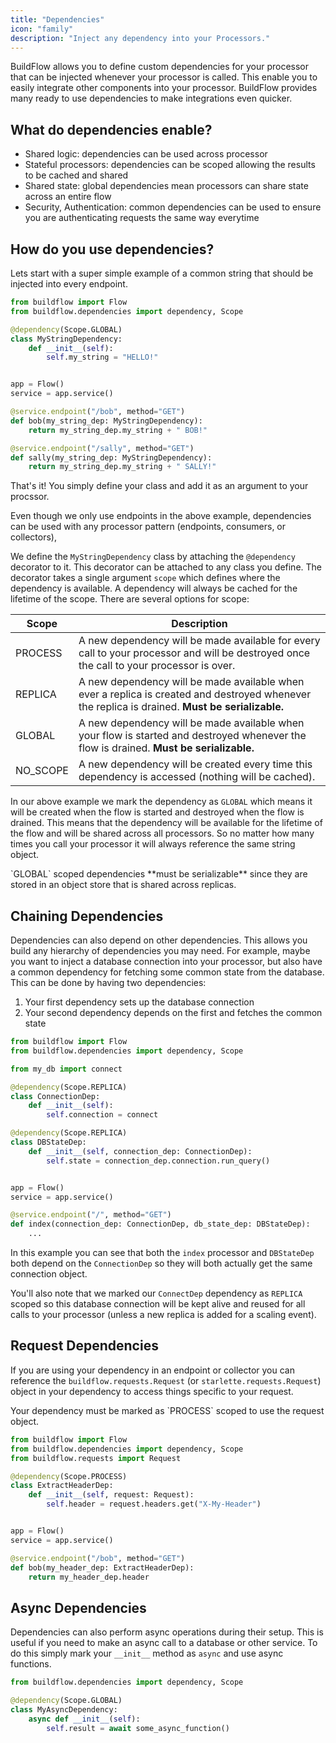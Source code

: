 ```yaml
---
title: "Dependencies"
icon: "family"
description: "Inject any dependency into your Processors."
---
```


BuildFlow allows you to define custom dependencies for your processor that can be injected whenever your processor is called. This enable you to easily integrate other components into your processor.
BuildFlow provides many ready to use dependencies to make integrations even quicker.

## What do dependencies enable?

- Shared logic: dependencies can be used across processor
- Stateful processors: dependencies can be scoped allowing the results to be cached and shared
- Shared state: global dependencies mean processors can share state across an entire flow
- Security, Authentication: common dependencies can be used to ensure you are authenticating requests the same way everytime

## How do you use dependencies?

Lets start with a super simple example of a common string that should be injected into every endpoint.

```python
from buildflow import Flow
from buildflow.dependencies import dependency, Scope

@dependency(Scope.GLOBAL)
class MyStringDependency:
    def __init__(self):
        self.my_string = "HELLO!"


app = Flow()
service = app.service()

@service.endpoint("/bob", method="GET")
def bob(my_string_dep: MyStringDependency):
    return my_string_dep.my_string + " BOB!"

@service.endpoint("/sally", method="GET")
def sally(my_string_dep: MyStringDependency):
    return my_string_dep.my_string + " SALLY!"
```

That's it! You simply define your class and add it as an argument to your procssor.

<Tip>
  Even though we only use endpoints in the above example, dependencies can be
  used with any processor pattern (endpoints, consumers, or collectors),
</Tip>

We define the `MyStringDependency` class by attaching the `@dependency` decorator to it. This decorator can be attached to any class you define.
The decorator takes a single argument `scope` which defines where the dependency is available. A dependency will always be cached for the lifetime of the scope.
There are several options for scope:

| Scope    | Description                                                                                                                                     |
| -------- | ----------------------------------------------------------------------------------------------------------------------------------------------- |
| PROCESS  | A new dependency will be made available for every call to your processor and will be destroyed once the call to your processor is over.         |
| REPLICA  | A new dependency will be made available when ever a replica is created and destroyed whenever the replica is drained. **Must be serializable.** |
| GLOBAL   | A new dependency will be made available when your flow is started and destroyed whenever the flow is drained. **Must be serializable.**         |
| NO_SCOPE | A new dependency will be created every time this dependency is accessed (nothing will be cached).                                               |

In our above example we mark the dependency as `GLOBAL` which means it will be created when the flow is started and destroyed when the flow is drained. This means that the dependency will be available for the lifetime of the flow and will be shared across all processors. So no matter how many times you call your processor it will always reference the same string object.

<Note>
  `GLOBAL` scoped dependencies **must be serializable** since they are stored in
  an object store that is shared across replicas.
</Note>

## Chaining Dependencies

Dependencies can also depend on other dependencies. This allows you build any hierarchy of dependencies you may need. For example, maybe you want to inject a database connection into your processor, but also have a common dependency for fetching some common state from the database. This can be done by having two dependencies:

1. Your first dependency sets up the database connection
2. Your second dependency depends on the first and fetches the common state

```python
from buildflow import Flow
from buildflow.dependencies import dependency, Scope

from my_db import connect

@dependency(Scope.REPLICA)
class ConnectionDep:
    def __init__(self):
        self.connection = connect

@dependency(Scope.REPLICA)
class DBStateDep:
    def __init__(self, connection_dep: ConnectionDep):
        self.state = connection_dep.connection.run_query()


app = Flow()
service = app.service()

@service.endpoint("/", method="GET")
def index(connection_dep: ConnectionDep, db_state_dep: DBStateDep):
    ...
```

In this example you can see that both the `index` processor and `DBStateDep` both depend on the `ConnectionDep` so they will both actually get the same connection object.

You'll also note that we marked our `ConnectDep` dependency as `REPLICA` scoped so this database connection will be kept alive and reused for all calls to your processor (unless a new replica is added for a scaling event).

## Request Dependencies

If you are using your dependency in an endpoint or collector you can reference the `buildflow.requests.Request` (or `starlette.requests.Request`) object in your dependency to access things specific to your request.

<Note>
  Your dependency must be marked as `PROCESS` scoped to use the request object.
</Note>

```python
from buildflow import Flow
from buildflow.dependencies import dependency, Scope
from buildflow.requests import Request

@dependency(Scope.PROCESS)
class ExtractHeaderDep:
    def __init__(self, request: Request):
        self.header = request.headers.get("X-My-Header")


app = Flow()
service = app.service()

@service.endpoint("/bob", method="GET")
def bob(my_header_dep: ExtractHeaderDep):
    return my_header_dep.header
```

## Async Dependencies

Dependencies can also perform async operations during their setup. This is useful if you need to make an async call to a database or other service. To do this simply mark your `__init__` method as `async` and use async functions.

```python
from buildflow.dependencies import dependency, Scope

@dependency(Scope.GLOBAL)
class MyAsyncDependency:
    async def __init__(self):
        self.result = await some_async_function()
```
